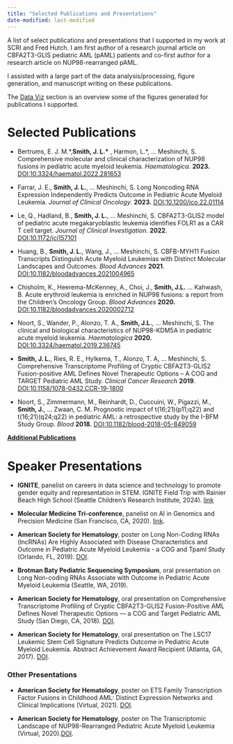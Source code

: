 ```yaml
---
title: "Selected Publications and Presentations"
date-modified: last-modified
---
```


A list of select publications and presentations that I supported in my work at SCRI and Fred Hutch. I am first author of a research journal article on CBFA2T3-GLIS pediatric AML (pAML) patients and co-first author for a research article on NUP98-rearranged pAML. 

I assisted with a large part of the data analysis/processing, figure generation, and manuscript writing on these publications.

The [Data Viz](../projects/data_visualization.html) section is an overview some of the figures generated for publications I supported. 

::: panel-tabset
# Selected Publications

-   Bertrums, E. J. M.\*,**Smith, J. L.\*** , Harmon, L.\*, … Meshinchi, S. Comprehensive molecular and clinical characterization of NUP98 fusions in pediatric acute myeloid leukemia. *Haematologica*. **2023.** [DOI:10.3324/haematol.2022.281653](https://doi.org/10.3324/haematol.2022.281653)

-   Farrar, J. E., **Smith, J. L.**, … Meshinchi, S. Long Noncoding RNA Expression Independently Predicts Outcome in Pediatric Acute Myeloid Leukemia. *Journal of Clinical Oncology*. **2023.** [DOI:10.1200/jco.22.01114](https://doi.org/10.1200/JCO.22.01114)

- Le, Q., Hadland, B., **Smith, J. L.**, … Meshinchi, S. CBFA2T3-GLIS2 model of pediatric acute megakaryoblastic leukemia identifies FOLR1 as a CAR T cell target. *Journal of Clinical Investigation*. **2022**. [DOI:10.1172/jci157101](https://doi.org/10.1172/JCI157101)

-   Huang, B., **Smith, J. L.**, Wang, J., … Meshinchi, S. CBFB-MYH11 Fusion Transcripts Distinguish Acute Myeloid Leukemias with Distinct Molecular Landscapes and Outcomes. *Blood Advances* **2021**. [DOI:10.1182/bloodadvances.2021004965](10.1182/bloodadvances.2021004965)

-   Chisholm, K., Heerema-McKenney, A., Choi, J., **Smith, J.L.** … Kahwash, B. Acute erythroid leukemia is enriched in NUP98 fusions: a report from the Children’s Oncology Group. *Blood Advances* **2020.** [DOI:10.1182/bloodadvances.2020002712](10.1182/bloodadvances.2020002712)

-   Noort, S., Wander, P., Alonzo, T. A., **Smith, J.L.**, … Meshinchi, S. The clinical and biological characteristics of NUP98-KDM5A in pediatric acute myeloid leukemia. *Haematologica* **2020.** [DOI:10.3324/haematol.2019.236745](10.3324/haematol.2019.236745)

-   **Smith, J. L.**, Ries, R. E., Hylkema, T., Alonzo, T. A, … Meshinchi, S. Comprehensive Transcriptome Profiling of Cryptic CBFA2T3-GLIS2 Fusion-positive AML Defines Novel Therapeutic Options – A COG and TARGET Pediatric AML Study. *Clinical Cancer Research* **2019**. [DOI:10.1158/1078-0432.CCR-19-1800](10.1158/1078-0432.CCR-19-1800)

-   Noort, S., Zimmermann, M., Reinhardt, D., Cuccuini, W., Pigazzi, M., **Smith, J.**, … Zwaan, C. M. Prognostic impact of t(16;21)(p11;q22) and t(16;21)(q24;q22) in pediatric AML: a retrospective study by the I-BFM Study Group. *Blood* **2018.** [DOI:10.1182/blood-2018-05-849059](10.1182/blood-2018-05-849059)

**[Additional Publications](https://orcid.org/0000-0003-0402-2779)**

# Speaker Presentations

-   **IGNITE**, panelist on careers in data science and technology to promote gender equity and representation in STEM. IGNITE Field Trip with Rainier Beach High School (Seattle Children’s Research Institute, 2024). [link](https://www.igniteworldwide.org/2024/02/06/seattle-childrens-research-institute-field-trip-with-rainier-beach-high-school/)

-   **Molecular Medicine Tri-conference**, panelist on AI in Genomics and Precision Medicine (San Francisco, CA, 2020). [link](https://www.bio-itworldexpowest.com/20/AI-Drug-Discovery?instrck=eyJhIjoiNjJkYzc3YjUtOWZiYy03NGM2LThmNzktZDA1NDYzZjA1NjVlIiwicyI6bnVsbCwiZCI6IkNJSV9ERUMiLCJ0IjoxNzI3MTU5MzM5NzgzLCJzaSI6IjE3MjcxNTkzMzY1OTAtNGMzODJkMjYtYjVmNS00N2MzLWJhZjItYjMxMjE4NDVkODUxIn0=).

-   **American Society for Hematology**, poster on Long Non-Coding RNAs (lncRNAs) Are Highly Associated with Disease Characteristics and Outcome in Pediatric Acute Myeloid Leukemia - a COG and Tpaml Study (Orlando, FL, 2019). [DOI](https://doi.org/10.1182/blood-2019-127318).

-   **Brotman Baty Pediatric Sequencing Symposium**, oral presentation on Long Non-coding RNAs Associate with Outcome in Pediatric Acute Myeloid Leukemia (Seattle, WA, 2019).

-   **American Society for Hematology**, oral presentation on Comprehensive Transcriptome Profiling of Cryptic CBFA2T3-GLIS2 Fusion-Positive AML Defines Novel Therapeutic Options — a COG and Target Pediatric AML Study (San Diego, CA, 2018). [DOI](https://doi.org/10.1182/blood-2018-99-115544).

-   **American Society for Hematology**, oral presentation on The LSC17 Leukemic Stem Cell Signature Predicts Outcome in Pediatric Acute Myeloid Leukemia. Abstract Achievement Award Recipient (Atlanta, GA, 2017). [DOI](https://doi.org/10.1182/blood.V130.Suppl_1.24.24).
:::

### Other Presentations

-   **American Society for Hematology**, poster on ETS Family Transcription Factor Fusions in Childhood AML: Distinct Expression Networks and Clinical Implications (Virtual, 2021). [DOI](https://doi.org/10.1182/blood-2021-148894).

-   **American Society for Hematology**, poster on The Transcriptomic Landscape of NUP98-Rearranged Pediatric Acute Myeloid Leukemia (Virtual, 2020).[DOI](https://doi.org/10.1182/blood-2020-138935).
